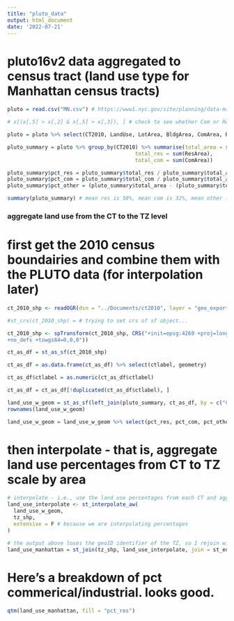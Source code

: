```yaml
---
title: "pluto_data"
output: html_document
date: '2022-07-21'
---
```


# pluto16v2 data aggregated to census tract (land use type for Manhattan census tracts)
```r
pluto = read.csv("MN.csv") # https://www1.nyc.gov/site/planning/data-maps/open-data/bytes-archive.page?sorts[year]=0&queries[search]=2016&page=3&offset=40

# x[(x[,5] > x[,2] & x[,5] > x[,3]), ] # check to see whether Com or Res area is ever bigger. Only twice in 42k rows

pluto = pluto %>% select(CT2010, LandUse, LotArea, BldgArea, ComArea, ResArea) %>% mutate(largest_area = ifelse(BldgArea > LotArea, BldgArea, LotArea)) # take the largest area, whether that's the area of the tax lot or all floors of building to adequately account of the usable space in the CT

pluto_summary = pluto %>% group_by(CT2010) %>% summarise(total_area = sum(largest_area),
                                         total_res = sum(ResArea),
                                         total_com = sum(ComArea))

pluto_summary$pct_res = pluto_summary$total_res / pluto_summary$total_area
pluto_summary$pct_com = pluto_summary$total_com / pluto_summary$total_area
pluto_summary$pct_other = (pluto_summary$total_area - (pluto_summary$total_com + pluto_summary$total_res)) / pluto_summary$total_area # other is transportation/utility, public land, parks, vacant land

summary(pluto_summary) # mean res is 58%, mean com is 32%, mean other is .09%
```
###  aggregate land use from the CT to the TZ level

# first get the 2010 census boundairies and combine them with the PLUTO data (for interpolation later)

```r
ct_2010_shp <- readOGR(dsn = "../Documents/ct2010", layer = "geo_export_f07083f4-495c-4bb4-8cfe-1bcb6a815d34")

#st_crs(ct_2010_shp) = # trying to set crs of sf object...

ct_2010_shp <- spTransform(ct_2010_shp, CRS("+init=epsg:4269 +proj=longlat +ellps=GRS80 +datum=NAD83write shp file 
+no_defs +towgs84=0,0,0"))

ct_as_df = st_as_sf(ct_2010_shp)

ct_as_df = as.data.frame(ct_as_df) %>% select(ctlabel, geometry)

ct_as_df$ctlabel = as.numeric(ct_as_df$ctlabel)

ct_as_df = ct_as_df[!duplicated(ct_as_df$ctlabel), ] 

land_use_w_geom = st_as_sf(left_join(pluto_summary, ct_as_df, by = c("CT2010" = "ctlabel")))
rownames(land_use_w_geom)

land_use_w_geom = land_use_w_geom %>% select(pct_res, pct_com, pct_other, geometry) # select only the averages for interpolation
```

# then interpolate - that is, aggregate land use percentages from CT to TZ scale by area
```r
# interpolate - i.e., use the land use percentages from each CT and aggregate (by area) to the TZ scale. 
land_use_interpolate <- st_interpolate_aw(
  land_use_w_geom,
  tz_shp,
  extensive = F # because we are interpolating percentages 
)

# the output above loses the geoID identifier of the TZ, so I rejoin with the TZ zones to add TZ identifiers to each row
land_use_manhattan = st_join(tz_shp, land_use_interpolate, join = st_equals, left = T)
```

# Here's a breakdown of pct commerical/industrial. looks good. 
```r
qtm(land_use_manhattan, fill = "pct_res")
```
